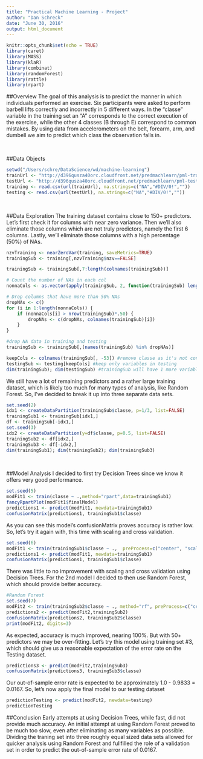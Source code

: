 ---
title: "Practical Machine Learning - Project"
author: "Dan Schreck"
date: "June 30, 2016"
output: html_document
---

```{r setup, include=FALSE}
knitr::opts_chunk$set(echo = TRUE)
library(caret)
library(MASS)
library(klaR)
library(combinat)
library(randomForest)
library(rattle)
library(rpart)
```


##Overview
The goal of this analysis is to predict the manner in which individuals performed an exercise. Six participants were asked to perform barbell lifts correctly and incorrectly in 5 different ways. In the "classe" variable in the training set an "A" corresponds to the correct execution of the exercise, while the other 4 classes (B through E) correspond to common mistakes. By using data from accelerometers on the belt, forearm, arm, and dumbell we aim to predict which class the observation falls in.


</br>

##Data Objects
```{r}
setwd("/Users/schre/DataScience/wd/machine-learning")
trainUrl <- "http://d396qusza40orc.cloudfront.net/predmachlearn/pml-training.csv"
testUrl <- "http://d396qusza40orc.cloudfront.net/predmachlearn/pml-testing.csv"
training <- read.csv(url(trainUrl), na.strings=c("NA","#DIV/0!",""))
testing <- read.csv(url(testUrl), na.strings=c("NA","#DIV/0!",""))
```


</br>


##Data Exploration
The training dataset contains close to 150+ predictors. Let's first check it for columns with near zero variance. Then we'll also eliminate those columns which are not truly predictors, namely the first 6 columns. Lastly, we'll eliminate those columns with a high percentage (50%) of NAs.
```{r}
nzvTraining <- nearZeroVar(training, saveMetrics=TRUE)
trainingSub <- training[,nzvTraining$nzv==FALSE]

trainingSub <- trainingSub[,7:length(colnames(trainingSub))]

# Count the number of NAs in each col
nonnaCols <- as.vector(apply(trainingSub, 2, function(trainingSub) length(which(!is.na(trainingSub)))))

# Drop columns that have more than 50% NAs
dropNAs <- c()
for (i in 1:length(nonnaCols)) {
    if (nonnaCols[i] > nrow(trainingSub)*.50) {
        dropNAs <- c(dropNAs, colnames(trainingSub)[i])
    }
}

#drop NA data in training and testing
trainingSub <- trainingSub[,(names(trainingSub) %in% dropNAs)]

keepCols <- colnames(trainingSub[, -53]) #remove classe as it's not contained in testing
testingSub <- testing[keepCols] #keep only variables in testing
dim(trainingSub); dim(testingSub) #trainingSub will have 1 more variable - classe
```

We still have a lot of remaining predictors and a rather large training dataset, which is likely too much for many types of analysis, like Random Forest. So, I've decided to break it up into three separate data sets.

```{r}
set.seed(2)
idx1 <- createDataPartition(trainingSub$classe, p=1/3, list=FALSE)
trainingSub1 <- trainingSub[idx1,]
df <- trainingSub[-idx1,]
set.seed(3)
idx2 <- createDataPartition(y=df$classe, p=0.5, list=FALSE)
trainingSub2 <- df[idx2,]
trainingSub3 <- df[-idx2,]
dim(trainingSub1); dim(trainingSub2); dim(trainingSub3)

```

</br>


##Model Analysis
I decided to first try Decision Trees since we know it offers very good performance. 

```{r}
set.seed(5)
modFit1 <- train(classe ~ .,method="rpart",data=trainingSub1)
fancyRpartPlot(modFit1$finalModel)
predictions1 <- predict(modFit1, newdata=trainingSub1)
confusionMatrix(predictions1, trainingSub1$classe)

```

As you can see this model's confusionMatrix proves accuracy is rather low. So, let's try it again with, this time with scaling and cross validation.
```{r}
set.seed(6)
modFit1 <- train(trainingSub1$classe ~ .,  preProcess=c("center", "scale"), trControl=trainControl(method = "cv", number = 4), data = trainingSub1, method="rpart")
predictions1 <- predict(modFit1, newdata=trainingSub1)
confusionMatrix(predictions1, trainingSub1$classe)
```

There was little to no improvement with scaling and cross validation using Decision Trees. For the 2nd model I decided to then use Random Forest, which should provide better accuracy.
```{r}
#Random Forest 
set.seed(7)
modFit2 <- train(trainingSub2$classe ~ ., method="rf", preProcess=c("center", "scale"), trControl=trainControl(method = "cv", number = 4), data=trainingSub2)
predictions2 <- predict(modFit2,trainingSub2)
confusionMatrix(predictions2, trainingSub2$classe)
print(modFit2, digits=3)
```

As expected, accuracy is much improved, nearing 100%. But with 50+ predictors we may be over-fitting. Let's try this model using training set #3, which should give us a reasonable expectation of the error rate on the Testing dataset.

```{r}
predictions3 <- predict(modFit2,trainingSub3)
confusionMatrix(predictions3, trainingSub3$classe)
```

Our out-of-sample error rate is expected to be approximately 1.0 - 0.9833 = 0.0167. So, let's now apply the final model to our testing dataset
```{r}
predictionTesting <- predict(modFit2, newdata=testing)
predictionTesting
```

##Conclusion
Early attempts at using Decision Trees, while fast, did not provide much accuracy. An initial attempt at using Random Forest proved to be much too slow, even after eliminating as many variables as possible. Dividing the traning set into three roughly equal sized data sets allowed for quicker analysis using Random Forest and fullfilled the role of a validation set in order to predict the out-of-sample error rate of 0.0167. 